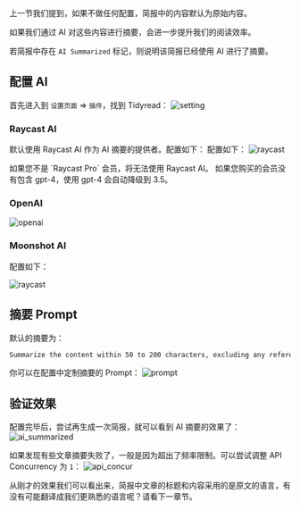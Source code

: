 
上一节我们提到，如果不做任何配置，简报中的内容默认为原始内容。

如果我们通过 AI 对这些内容进行摘要，会进一步提升我们的阅读效率。

若简报中存在 `AI Summarized` 标记，则说明该简报已经使用 AI 进行了摘要。

## 配置 AI

首先进入到 `设置页面` => `插件`，找到 Tidyread：
![setting](https://tidyread.s3.us-west-2.amazonaws.com/setting.png)

### Raycast AI
默认使用 Raycast AI 作为 AI 摘要的提供者。配置如下：
配置如下：
![raycast](https://tidyread.s3.us-west-2.amazonaws.com/raycast_config.png)

<Callout type="warning">
    如果您不是 `Raycast Pro` 会员，将无法使用 Raycast AI。
</Callout>
<Callout type="info">
    如果您购买的会员没有包含 gpt-4，使用 gpt-4 会自动降级到 3.5。
</Callout>

### OpenAI
![openai](https://tidyread.s3.us-west-2.amazonaws.com/openai_config.png)

### Moonshot AI

配置如下：

![raycast](https://tidyread.s3.us-west-2.amazonaws.com/moonshot_config.png)

## 摘要 Prompt

默认的摘要为：

```md copy
Summarize the content within 50 to 200 characters, excluding any references to author publicity and promotion. The summary should be straightforward and in {{lang}}.
```

你可以在配置中定制摘要的 Prompt：
![prompt](https://tidyread.s3.us-west-2.amazonaws.com/prompt_setting.png)

## 验证效果
配置完毕后，尝试再生成一次简报，就可以看到 AI 摘要的效果了：
![ai_summarized](https://tidyread.s3.us-west-2.amazonaws.com/digest_with_ai.png)

如果发现有些文章摘要失败了，一般是因为超出了频率限制。可以尝试调整 API Concurrency 为 `1`：
![api_concur](https://tidyread.s3.us-west-2.amazonaws.com/api_concur.png)

从刚才的效果我们可以看出来，简报中文章的标题和内容采用的是原文的语言，有没有可能翻译成我们更熟悉的语言呢？请看下一章节。
